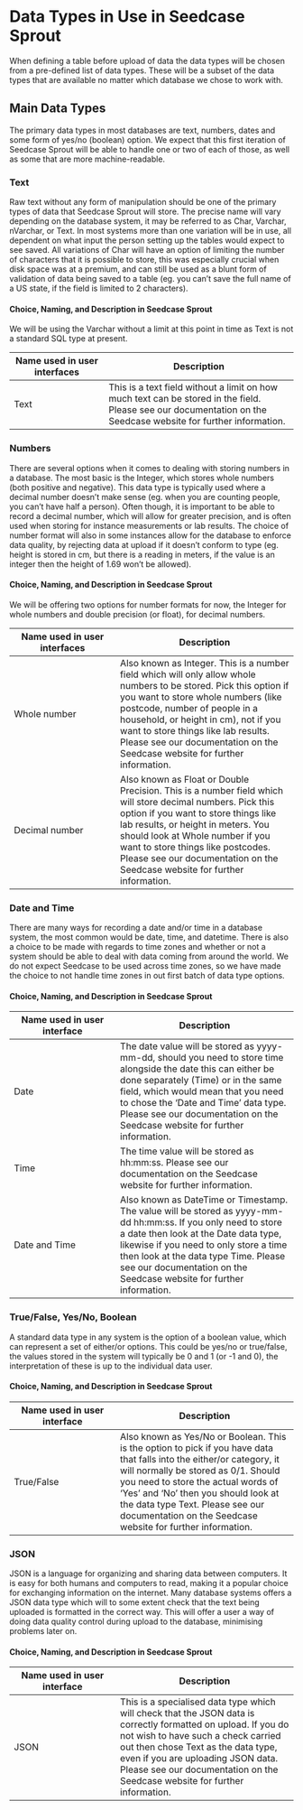# Data Types in Use in Seedcase Sprout

When defining a table before upload of data the data types will be chosen from a pre-defined list of data types. These will be a subset of the data types that are available no matter which database we chose to work with.

## Main Data Types

The primary data types in most databases are text, numbers, dates and some form of yes/no (boolean) option.  We expect that this first iteration of Seedcase Sprout will be able to handle one or two of each of those, as well as some that are more machine-readable.

### Text

Raw text without any form of manipulation should be one of the primary types of data that Seedcase Sprout will store.  The precise name will vary depending on the database system, it may be referred to as Char, Varchar, nVarchar, or Text. In most systems more than one variation will be in use, all dependent on what input the person setting up the tables would expect to see saved. All variations of Char will have an option of limiting the number of characters that it is possible to store, this was especially crucial when disk space was at a premium, and can still be used as a blunt form of validation of data being saved to a table (eg. you can't save the full name of a US state, if the field is limited to 2 characters).

#### Choice, Naming, and Description in Seedcase Sprout

We will be using the Varchar without a limit at this point in time as Text is not a standard SQL type at present.  

|Name used in user interfaces |Description |
| --- | ------ |
| Text  | This is a text field without a limit on how much text can be stored in the field. Please see our documentation on the Seedcase website for further information.  |

### Numbers
There are several options when it comes to dealing with storing numbers in a database. The most basic is the Integer, which stores whole numbers (both positive and negative). This data type is typically used where a decimal number doesn't make sense (eg. when you are counting people, you can't have half a person). Often though, it is important to be able to record a decimal number, which will allow for greater precision, and is often used when storing for instance measurements or lab results. The choice of number format will also in some instances allow for the database to enforce data quality, by rejecting data at upload if it doesn't conform to type (eg. height is stored in cm, but there is a reading in meters, if the value is an integer then the height of 1.69 won't be allowed).

#### Choice, Naming, and Description in Seedcase Sprout

We will be offering two options for number formats for now, the Integer for whole numbers and double precision (or float), for decimal numbers.

|Name used in user interfaces |Description  |
| --- | ----- |
| Whole number   | Also known as Integer. This is a number field which will only allow whole numbers to be stored. Pick this option if you want to store whole numbers (like postcode, number of people in a household, or height in cm), not if you want to store things like lab results. Please see our documentation on the Seedcase website for further information. |
| Decimal number | Also known as Float or Double Precision. This is a number field which will store decimal numbers. Pick this option if you want to store things like lab results, or height in meters. You should look at Whole number if you want to store things like postcodes. Please see our documentation on the Seedcase website for further information. |

### Date and Time
There are many ways for recording a date and/or time in a database system, the most common would be date, time, and datetime. There is also a choice to be made with regards to time zones and whether or not a system should be able to deal with data coming from around the world. We do not expect Seedcase to be used across time zones, so we have made the choice to not handle time zones in out first batch of data type options.

#### Choice, Naming, and Description in Seedcase Sprout

|Name used in user interface |Description |
| --- | ----- |
| Date  | The date value will be stored as yyyy-mm-dd, should you need to store time alongside the date this can either be done separately (Time) or in the same field, which would mean that you need to chose the 'Date and Time' data type. Please see our documentation on the Seedcase website for further information. |
| Time  | The time value will be stored as hh:mm:ss.  Please see our documentation on the Seedcase website for further information.|
| Date and Time  |  Also known as DateTime or Timestamp. The value will be stored as yyyy-mm-dd hh:mm:ss. If you only need to store a date then look at the Date data type, likewise if you need to only store a time then look at the data type Time.  Please see our documentation on the Seedcase website for further information.|

### True/False, Yes/No, Boolean
A standard data type in any system is the option of a boolean value, which can represent a set of either/or options. This could be yes/no or true/false, the values stored in the system will typically be 0 and 1 (or -1 and 0), the interpretation of these is up to the individual data user.

#### Choice, Naming, and Description in Seedcase Sprout

|Name used in user interface |Description |
| --- | ----- |
| True/False  | Also known as Yes/No or Boolean. This is the option to pick if you have data that falls into the either/or category, it will normally be stored as 0/1. Should you need to store the actual words of 'Yes' and 'No' then you should look at the data type Text. Please see our documentation on the Seedcase website for further information. |

### JSON
JSON is a language for organizing and sharing data between computers. It is easy for both humans and computers to read, making it a popular choice for exchanging information on the internet. Many database systems offers a JSON data type which will to some extent check that the text being uploaded is formatted in the correct way. This will offer a user a way of doing data quality control during upload to the database, minimising problems later on.

#### Choice, Naming, and Description in Seedcase Sprout

|Name used in user interface |Description |
| --- | ----- |
| JSON | This is a specialised data type which will check that the JSON data is correctly formatted on upload. If you do not wish to have such a check carried out then chose Text as the data type, even if you are uploading JSON data. Please see our documentation on the Seedcase website for further information. |
